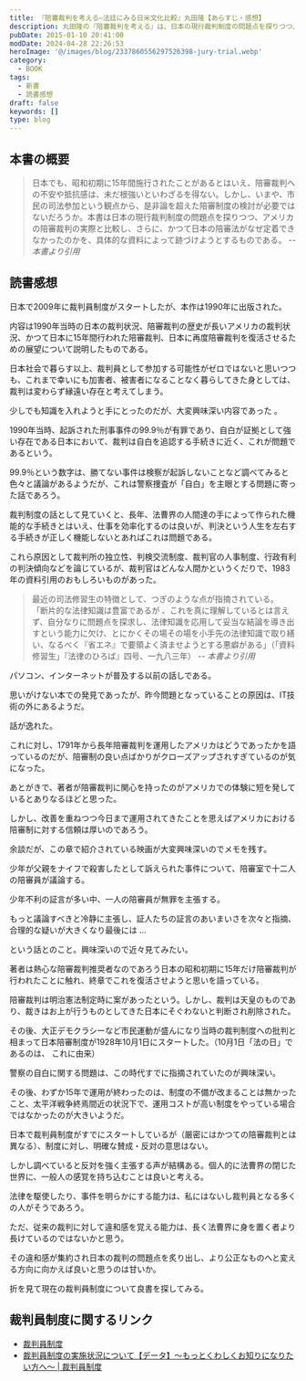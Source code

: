 ```yaml
---
title: 『陪審裁判を考える―法廷にみる日米文化比較』丸田隆【あらすじ・感想】
description: 丸田隆の『陪審裁判を考える』は、日本の現行裁判制度の問題点を探りつつ、アメリカの陪審裁判と比較し、日本の陪審法が定着しなかった理由を具体的な資料で跡づける。
pubDate: 2015-01-10 20:41:00
modDate: 2024-04-28 22:26:53
heroImage: '@/images/blog/2337860556297526398-jury-trial.webp'
category:
  - BOOK
tags:
  - 新書
  - 読書感想
draft: false
keywords: []
type: blog
---
```


## 本書の概要

> 日本でも、昭和初期に15年間施行されたことがあるとはいえ、陪審裁判への不安や抵抗感は、未だ根強いといわざるを得ない。しかし、いまや、市民の司法参加という観点から、是非論を超えた陪審制度の検討が必要ではないだろうか。本書は日本の現行裁判制度の問題点を探りつつ、アメリカの陪審裁判の実際と比較し、さらに、かつて日本の陪審法がなぜ定着できなかったのかを、具体的な資料によって跡づけようとするものである。 <cite>-- 本書より引用</cite>

## 読書感想

日本で2009年に裁判員制度がスタートしたが、本作は1990年に出版された。

内容は1990年当時の日本の裁判状況、陪審裁判の歴史が長いアメリカの裁判状況、かつて日本に15年間行われた陪審裁判、日本に再度陪審裁判を復活させるための展望について説明したものである。

日本社会で暮らす以上、裁判員として参加する可能性がゼロではないと思いつつも、これまで幸いにも加害者、被害者になることなく暮らしてきた身としては、裁判は変わらず縁遠い存在と考えてしまう。

少しでも知識を入れようと手にとったのだが、大変興味深い内容であった 。

1990年当時、起訴された刑事事件の99.9％が有罪であり、自白が証拠として強い存在である日本において、裁判は自白を追認する手続きに近く、これが問題であるという。

99.9％という数字は、勝てない事件は検察が起訴しないことなど調べてみると色々と議論があるようだが、これは警察捜査が「自白」を主眼とする問題に寄った話であろう。

裁判制度の話として見ていくと、長年、法曹界の人間達の手によって作られた機能的な手続きとはいえ、仕事を効率化するのは良いが、判決という人生を左右する手続きが正しく機能しないとあればこれは問題である。

これら原因として裁判所の独立性、判検交流制度、裁判官の人事制度、行政有利の判決傾向などを論じているが、裁判官はどんな人間かというくだりで、1983年の資料引用のおもしろいものがあった。

> 最近の司法修習生の特徴として、つぎのような点が指摘されている。
> 「断片的な法律知識は豊富であるが 、これを真に理解しているとは言えず、自分なりに問題点を探求し、法律知識を応用して妥当な結論を導き出すという能力に欠け、とにかくその場その場を小手先の法律知識で取り繕い、なるべく『省エネ』で要領よく済ませようとする悪癖がある」（「資料修習生」『法律のひろば』四号、一九八三年） <cite>-- 本書より引用</cite>

パソコン、インターネットが普及する以前の話しである。

思いがけない本での発見であったが、昨今問題となっていることの原因は、IT技術の外にあるようだ。

話が逸れた。

これに対し、1791年から長年陪審裁判を運用したアメリカはどうであったかを語っているのだが、陪審制の良い点ばかりがクローズアップされすぎているのが気になった。

あとがきで、著者が陪審裁判に関心を持ったのがアメリカでの体験に短を発しているとありなるほどと思った。

しかし、改善を重ねつつ今日まで運用されてきたことを思えばアメリカにおける陪審制に対する信頼は厚いのであろう。

余談だが、この章で紹介されている映画が大変興味深いのでメモを残す。

少年が父親をナイフで殺害したとして訴えられた事件について、陪審室で十二人の陪審員が議論する。

少年不利の証言が多い中、一人の陪審員が無罪を主張する。

もっと議論すべきと冷静に主張し、証人たちの証言のあいまいさを次々と指摘、合理的な疑いが大きくなり最後には ...

という話とのこと。興味深いので近々見てみたい。

<div class='not-prose'>
  <div data-vc_mylinkbox_id='886767483'></div>
</div>

著者は熱心な陪審裁判推奨者なのであろう日本の昭和初期に15年だけ陪審裁判が行われたことに触れ、終章でこれを復活させようと思いを語っている。

陪審裁判は明治憲法制定時に案があったという。しかし、裁判は天皇のものであり、裁きはお上が行うものとしてきた日本にそぐわないと判断され削除された。

その後、大正デモクラシーなど市民運動が盛んになり当時の裁判制度への批判と相まって日本陪審制度が1928年10月1日にスタートした。（10月1日「法の日」であるのは、 これに由来）

警察の自白に関する問題は、この時代すでに指摘されていたのが興味深い。

その後、わずか15年で運用が終わったのは、制度の不備が改まることは無かったこと、太平洋戦争終焉間近の状況下で、運用コストが高い制度をやっている場合ではなかったのが大きいようだ。

日本で裁判員制度がすでにスタートしているが（厳密にはかつての陪審裁判とは異なる）、制度に対し、明確な賛成・反対の意思はない。

しかし調べていると反対を強く主張する声が結構ある。個人的に法曹界の閉じた世界に、一般人の感覚を持ち込むことは良いと考える。

法律を駆使したり、事件を明らかにする能力は、私にはないし裁判員となる多くの人がそうであろう。

ただ、従来の裁判に対して違和感を覚える能力は、長く法曹界に身を置く者より長けているのではないかと思う。

その違和感が集約され日本の裁判の問題点を炙り出し、より公正なものへと変える方向に向かえば良いと思うのは甘いか。

折を見て現在の裁判員制度について良書を探してみる。

<div class='not-prose'>
  <div data-vc_mylinkbox_id='886767473'></div>
</div>

## 裁判員制度に関するリンク

- [裁判員制度](https://www.saibanin.courts.go.jp/index.html)
- [裁判員制度の実施状況について【データ】～もっとくわしくお知りになりたい方へ～ | 裁判員制度](https://www.saibanin.courts.go.jp/topics/detail/09_12_05-10jissi_jyoukyou.html)
